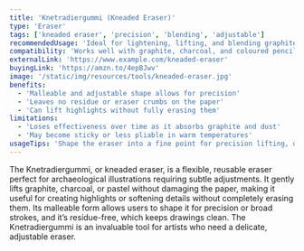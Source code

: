 ```yaml
---
title: 'Knetradiergummi (Kneaded Eraser)'
type: 'Eraser'
tags: ['kneaded eraser', 'precision', 'blending', 'adjustable']
recommendedUsage: 'Ideal for lightening, lifting, and blending graphite, charcoal, and pastel marks without damaging the paper.'
compatibility: 'Works well with graphite, charcoal, and coloured pencils on most papers. Suitable for delicate paper surfaces due to its gentle touch.'
externalLink: 'https://www.example.com/kneaded-eraser'
buyingLink: 'https://amzn.to/4epBJwv'
image: '/static/img/resources/tools/kneaded-eraser.jpg'
benefits:
  - 'Malleable and adjustable shape allows for precision'
  - 'Leaves no residue or eraser crumbs on the paper'
  - 'Can lift highlights without fully erasing them'
limitations:
  - 'Loses effectiveness over time as it absorbs graphite and dust'
  - 'May become sticky or less pliable in warm temperatures'
usageTips: 'Shape the eraser into a fine point for precision lifting, or create a broader surface for gentle lightening. Store in a cool, dry place to maintain its pliability.'
---
```


The Knetradiergummi, or kneaded eraser, is a flexible, reusable eraser perfect for archaeological illustrations requiring subtle adjustments. It gently lifts graphite, charcoal, or pastel without damaging the paper, making it useful for creating highlights or softening details without completely erasing them. Its malleable form allows users to shape it for precision or broad strokes, and it’s residue-free, which keeps drawings clean. The Knetradiergummi is an invaluable tool for artists who need a delicate, adjustable eraser.
